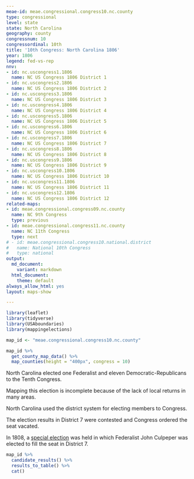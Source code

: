 ```yaml
---
meae-id: meae.congressional.congress10.nc.county
type: congressional
level: state
state: North Carolina
geography: county
congressnum: 10
congressordinal: 10th
title: '10th Congress: North Carolina 1806'
year: 1806
legend: fed-vs-rep
nnv:
- id: nc.uscongress1.1806
  name: NC US Congress 1806 District 1
- id: nc.uscongress2.1806
  name: NC US Congress 1806 District 2
- id: nc.uscongress3.1806
  name: NC US Congress 1806 District 3
- id: nc.uscongress4.1806
  name: NC US Congress 1806 District 4
- id: nc.uscongress5.1806
  name: NC US Congress 1806 District 5
- id: nc.uscongress6.1806
  name: NC US Congress 1806 District 6
- id: nc.uscongress7.1806
  name: NC US Congress 1806 District 7
- id: nc.uscongress8.1806
  name: NC US Congress 1806 District 8
- id: nc.uscongress9.1806
  name: NC US Congress 1806 District 9
- id: nc.uscongress10.1806
  name: NC US Congress 1806 District 10
- id: nc.uscongress11.1806
  name: NC US Congress 1806 District 11
- id: nc.uscongress12.1806
  name: NC US Congress 1806 District 12
related-maps:
- id: meae.congressional.congress09.nc.county
  name: NC 9th Congress
  type: previous
- id: meae.congressional.congress11.nc.county
  name: NC 11th Congress
  type: next
# - id: meae.congressional.congress10.national.district
#   name: National 10th Congress
#   type: national
output:
  md_document:
    variant: markdown
  html_document:
    theme: default
always_allow_html: yes
layout: maps-show

---
```


```r
library(leaflet)
library(tidyverse)
library(USAboundaries)
library(mappingelections)

map_id <- "meae.congressional.congress10.nc.county"
```

<div class="map">

```r
map_id %>%
  get_county_map_data() %>%
  map_counties(height = "400px", congress = 10)
```

</div>

North Carolina elected one Federalist and eleven Democratic-Republicans to the Tenth Congress.

Mapping this election is incomplete because of the lack of local returns in many areas.

North Carolina used the district system for electing members to Congress.

The election results in District 7 were contested and Congress ordered the seat vacated.

In 1808, a [special election](https://elections.lib.tufts.edu/catalog/tufts:ma.uscongress.essexsouth.special.1808) was held in which Federalist John Culpeper was elected to fill the seat in District 7.

<div class="results-table">

```r
map_id %>%
  candidate_results() %>%
  results_to_table() %>%
  cat()
```

</div>
